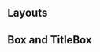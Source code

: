::: {.content-visible unless-format="revealjs"}
# Layouts

:::

::: {.content-visible when-format="revealjs"}
##  {data-name="<b>10.7 Layouts</b>"}
:::

## Box and TitleBox